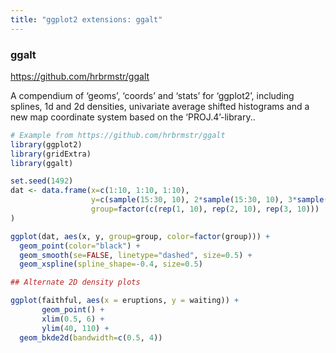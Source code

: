 ```yaml
---
title: "ggplot2 extensions: ggalt"
---
```


### ggalt
<https://github.com/hrbrmstr/ggalt>

A compendium of 'geoms', 'coords' and 'stats' for 'ggplot2', including splines, 1d and 2d densities, univariate average shifted histograms and a new map coordinate system based on the 'PROJ.4'-library..

```r
# Example from https://github.com/hrbrmstr/ggalt
library(ggplot2)
library(gridExtra)
library(ggalt)

set.seed(1492)
dat <- data.frame(x=c(1:10, 1:10, 1:10),
                  y=c(sample(15:30, 10), 2*sample(15:30, 10), 3*sample(15:30, 10)),
                  group=factor(c(rep(1, 10), rep(2, 10), rep(3, 10)))
)

ggplot(dat, aes(x, y, group=group, color=factor(group))) +
  geom_point(color="black") +
  geom_smooth(se=FALSE, linetype="dashed", size=0.5) +
  geom_xspline(spline_shape=-0.4, size=0.5)

## Alternate 2D density plots

ggplot(faithful, aes(x = eruptions, y = waiting)) +
       geom_point() +
       xlim(0.5, 6) +
       ylim(40, 110) + 
  geom_bkde2d(bandwidth=c(0.5, 4))
```
